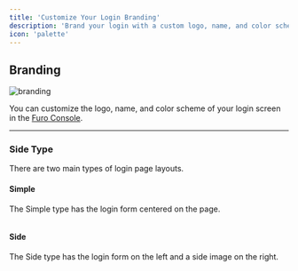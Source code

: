 ```yaml
---
title: 'Customize Your Login Branding'
description: 'Brand your login with a custom logo, name, and color scheme.'
icon: 'palette'
---
```


## Branding

<img src="/images/branding.png" alt="branding" />

You can customize the logo, name, and color scheme of your login screen in the [Furo Console](https://console.furo.one).

---

### Side Type

There are two main types of login page layouts.

#### Simple

The Simple type has the login form centered on the page.

<img src="/images/simple-type.png" alt="" />

#### Side

The Side type has the login form on the left and a side image on the right.

<img src="/images/side-type.png" alt="" />
